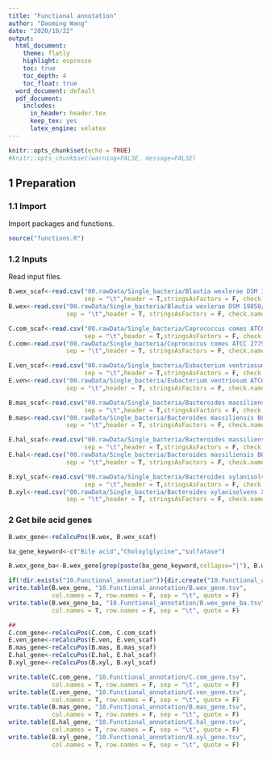 ```yaml
---
title: "Functional annotation"
author: "Daoming Wang"
date: "2020/10/22"
output:
  html_document: 
    theme: flatly
    highlight: espresso
    toc: true
    toc_depth: 4
    toc_float: true
  word_document: default
  pdf_document:
    includes:
      in_header: header.tex
      keep_tex: yes
      latex_engine: xelatex
---
```



```r
knitr::opts_chunk$set(echo = TRUE)
#knitr::opts_chunk$set(warning=FALSE, message=FALSE)
```

## 1 Preparation

### 1.1 Import

Import packages and functions.

```r
source("functions.R")
```

### 1.2 Inputs

Read input files.

```r
B.wex_scaf<-read.csv("00.rawData/Single_bacteria/Blautia wexlerae DSM 19850/sequence_data_export.txt",
                     sep = "\t",header = T,stringsAsFactors = F, check.names = F)
B.wex<-read.csv("00.rawData/Single_bacteria/Blautia wexlerae DSM 19850/Blautia wexlerae DSM 19850.txt",
                sep = "\t",header = T, stringsAsFactors = F, check.names = F)

C.com_scaf<-read.csv("00.rawData/Single_bacteria/Coprococcus comes ATCC 27758/sequence_data_export.txt",
                     sep = "\t",header = T,stringsAsFactors = F, check.names = F)
C.com<-read.csv("00.rawData/Single_bacteria/Coprococcus comes ATCC 27758/Coprococcus comes ATCC 27758.txt",
                sep = "\t",header = T, stringsAsFactors = F, check.names = F)

E.ven_scaf<-read.csv("00.rawData/Single_bacteria/Eubacterium ventriosum ATCC 27560/sequence_data_export.txt",
                     sep = "\t",header = T,stringsAsFactors = F, check.names = F)
E.ven<-read.csv("00.rawData/Single_bacteria/Eubacterium ventriosum ATCC 27560/Eubacterium ventriosum ATCC 27560.txt",
                sep = "\t",header = T, stringsAsFactors = F, check.names = F)

B.mas_scaf<-read.csv("00.rawData/Single_bacteria/Bacteroides massiliensis B84634 = Timone 84634 = DSM 17679 = JCM 13223/sequence_data_export.txt",
                     sep = "\t",header = T,stringsAsFactors = F, check.names = F)
B.mas<-read.csv("00.rawData/Single_bacteria/Bacteroides massiliensis B84634 = Timone 84634 = DSM 17679 = JCM 13223/Bacteroides massiliensis B84634 Timone 84634 DSM 17679 JCM 13223 dm.txt",
                sep = "\t",header = T, stringsAsFactors = F, check.names = F)

E.hal_scaf<-read.csv("00.rawData/Single_bacteria/Bacteroides massiliensis B84634 = Timone 84634 = DSM 17679 = JCM 13223/sequence_data_export.txt",
                     sep = "\t",header = T,stringsAsFactors = F, check.names = F)
E.hal<-read.csv("00.rawData/Single_bacteria/Bacteroides massiliensis B84634 = Timone 84634 = DSM 17679 = JCM 13223/Bacteroides massiliensis B84634 Timone 84634 DSM 17679 JCM 13223 dm.txt",
                sep = "\t",header = T, stringsAsFactors = F, check.names = F)

B.xyl_scaf<-read.csv("00.rawData/Single_bacteria/Bacteroides xylanisolvens XB1A/sequence_data_export.txt",
                     sep = "\t",header = T,stringsAsFactors = F, check.names = F)
B.xyl<-read.csv("00.rawData/Single_bacteria/Bacteroides xylanisolvens XB1A/Bacteroides xylanisolvens XB1A dm.txt",
                sep = "\t",header = T, stringsAsFactors = F, check.names = F)

```

### 2 Get bile acid genes

```r
B.wex_gene<-reCalcuPos(B.wex, B.wex_scaf)

ba_gene_keyword<-c("Bile acid","Choloylglycine","sulfatase")

B.wex_gene_ba<-B.wex_gene[grep(paste(ba_gene_keyword,collapse="|"), B.wex_gene$function., ignore.case = T),]

if(!dir.exists("10.Functional_annotation")){dir.create("10.Functional_annotation")}
write.table(B.wex_gene, "10.Functional_annotation/B.wex_gene.tsv",
            col.names = T, row.names = F, sep = "\t", quote = F)
write.table(B.wex_gene_ba, "10.Functional_annotation/B.wex_gene_ba.tsv",
            col.names = T, row.names = F, sep = "\t", quote = F)

##
C.com_gene<-reCalcuPos(C.com, C.com_scaf)
E.ven_gene<-reCalcuPos(E.ven, E.ven_scaf)
B.mas_gene<-reCalcuPos(B.mas, B.mas_scaf)
E.hal_gene<-reCalcuPos(E.hal, E.hal_scaf)
B.xyl_gene<-reCalcuPos(B.xyl, B.xyl_scaf)

write.table(C.com_gene, "10.Functional_annotation/C.com_gene.tsv",
            col.names = T, row.names = F, sep = "\t", quote = F)
write.table(E.ven_gene, "10.Functional_annotation/E.ven_gene.tsv",
            col.names = T, row.names = F, sep = "\t", quote = F)
write.table(B.mas_gene, "10.Functional_annotation/B.mas_gene.tsv",
            col.names = T, row.names = F, sep = "\t", quote = F)
write.table(E.hal_gene, "10.Functional_annotation/E.hal_gene.tsv",
            col.names = T, row.names = F, sep = "\t", quote = F)
write.table(B.xyl_gene, "10.Functional_annotation/B.xyl_gene.tsv",
            col.names = T, row.names = F, sep = "\t", quote = F)


```





